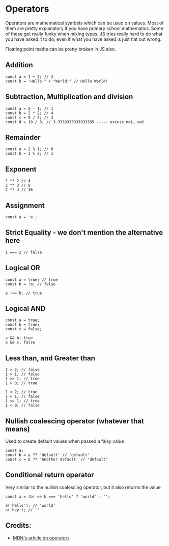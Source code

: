 # Operators

Operators are mathematical symbols which can be used on values.
Most of them are pretty explanatory if you have primary school mathematics.
Some of these get really funky when mixing types. JS tries really
hard to do what you have asked it to do, even if what you have asked is
just flat out wrong.

Floating point maths can be pretty broken in JS also.

## Addition

```JS
const a = 1 + 2; // 3
const b = 'Hello " + "World!" // Hello World!
```

## Subtraction, Multiplication and division

```JS
const a = 2 - 1; // 1
const b = 2 * 2; // 4
const c = 9 / 3; // 3
const d = 10 / 3; // 3.3333333333333335 ----- excuse moi, wut
```

## Remainder

```JS
const a = 2 % 1; // 0
const b = 3 % 2; // 1
```

## Exponent

```JS
2 ** 2 // 4
2 ** 3 // 8
2 ** 4 // 16
```
## Assignment

```JS
const a = 'a';
```

## Strict Equality - we don't mention the alternative here

```JS
1 === 2 // false
```

## Logical OR

```JS
const a = true; // true
const b = !a; // false

a !== b; // true
```

## Logical AND

```JS
const a = true;
const b = true;
const c = false;

a && b; true
a && c; false
```

## Less than, and Greater than
```JS
1 > 2; // false
1 > 1; // false
1 >= 1; // true
1 > 0; // true

1 < 2; // true
1 < 1; // false
1 <= 1; // true
1 < 0; // false
```

## Nullish coalescing operator (whatever that means)

Used to create default values when passed a falsy value

```JS
const a;
const b = a ?? 'default' // 'default'
const c = b ?? 'Another default' // 'default'
```

## Conditional return operator

Very similar to the nullish coalescing operator, but it also returns the value

```JS
const a = (b) => b === 'hello' ? 'world' : '';

a('hello'); // 'world'
a('hey'); // ''
```

## Credits:

- [MDN's article on operators][mdn]

[mdn]: https://developer.mozilla.org/en-US/docs/Web/JavaScript/Guide/Expressions_and_Operators
